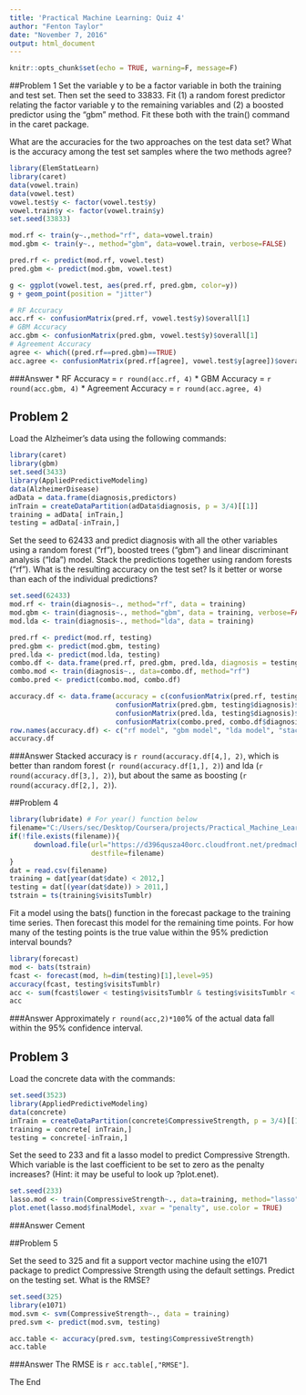 ```yaml
---
title: 'Practical Machine Learning: Quiz 4'
author: "Fenton Taylor"
date: "November 7, 2016"
output: html_document
---
```


```r
knitr::opts_chunk$set(echo = TRUE, warning=F, message=F)
```

##Problem 1 
Set the variable y to be a factor variable in both the training and test set. Then set the seed to 33833. Fit (1) a random forest predictor relating the factor variable y to the remaining variables and (2) a boosted predictor using the "gbm" method. Fit these both with the train() command in the caret package.

What are the accuracies for the two approaches on the test data set? What is the accuracy among the test set samples where the two methods agree? 

```r
library(ElemStatLearn)
library(caret)
data(vowel.train)
data(vowel.test) 
vowel.test$y <- factor(vowel.test$y)
vowel.train$y <- factor(vowel.train$y)
set.seed(33833)

mod.rf <- train(y~.,method="rf", data=vowel.train)
mod.gbm <- train(y~., method="gbm", data=vowel.train, verbose=FALSE)

pred.rf <- predict(mod.rf, vowel.test)
pred.gbm <- predict(mod.gbm, vowel.test)

g <- ggplot(vowel.test, aes(pred.rf, pred.gbm, color=y))
g + geom_point(position = "jitter")

# RF Accuracy
acc.rf <- confusionMatrix(pred.rf, vowel.test$y)$overall[1]
# GBM Accuracy
acc.gbm <- confusionMatrix(pred.gbm, vowel.test$y)$overall[1]
# Agreement Accuracy
agree <- which((pred.rf==pred.gbm)==TRUE)
acc.agree <- confusionMatrix(pred.rf[agree], vowel.test$y[agree])$overall[1]
```

###Answer
* RF Accuracy = `r round(acc.rf, 4)`
* GBM Accuracy = `r round(acc.gbm, 4)`
* Agreement Accuracy = `r round(acc.agree, 4)`

## Problem 2
Load the Alzheimer's data using the following commands:

```r
library(caret)
library(gbm)
set.seed(3433)
library(AppliedPredictiveModeling)
data(AlzheimerDisease)
adData = data.frame(diagnosis,predictors)
inTrain = createDataPartition(adData$diagnosis, p = 3/4)[[1]]
training = adData[ inTrain,]
testing = adData[-inTrain,]
```

Set the seed to 62433 and predict diagnosis with all the other variables using a random forest ("rf"), boosted trees ("gbm") and linear discriminant analysis ("lda") model. Stack the predictions together using random forests ("rf"). What is the resulting accuracy on the test set? Is it better or worse than each of the individual predictions? 

```r
set.seed(62433)
mod.rf <- train(diagnosis~., method="rf", data = training)
mod.gbm <- train(diagnosis~., method="gbm", data = training, verbose=FALSE)
mod.lda <- train(diagnosis~., method="lda", data = training)

pred.rf <- predict(mod.rf, testing)
pred.gbm <- predict(mod.gbm, testing)
pred.lda <- predict(mod.lda, testing)
combo.df <- data.frame(pred.rf, pred.gbm, pred.lda, diagnosis = testing$diagnosis)
combo.mod <- train(diagnosis~., data=combo.df, method="rf")
combo.pred <- predict(combo.mod, combo.df)

accuracy.df <- data.frame(accuracy = c(confusionMatrix(pred.rf, testing$diagnosis)$overall[1],
                          confusionMatrix(pred.gbm, testing$diagnosis)$overall[1],
                          confusionMatrix(pred.lda, testing$diagnosis)$overall[1],
                          confusionMatrix(combo.pred, combo.df$diagnosis)$overall[1]))
row.names(accuracy.df) <- c("rf model", "gbm model", "lda model", "stacked model")
accuracy.df
```

###Answer
Stacked accuracy is `r round(accuracy.df[4,], 2)`, which is better than random forest (`r round(accuracy.df[1,], 2)`) and lda (`r round(accuracy.df[3,], 2)`), but about the same as boosting (`r round(accuracy.df[2,], 2)`).

##Problem 4

```r
library(lubridate) # For year() function below
filename="C:/Users/sec/Desktop/Coursera/projects/Practical_Machine_Learning/Quizzes/gaData.csv"
if(!file.exists(filename)){
      download.file(url="https://d396qusza40orc.cloudfront.net/predmachlearn/gaData.csv",
                    destfile=filename)
}
dat = read.csv(filename)
training = dat[year(dat$date) < 2012,]
testing = dat[(year(dat$date)) > 2011,]
tstrain = ts(training$visitsTumblr)
```

Fit a model using the bats() function in the forecast package to the training time series. Then forecast this model for the remaining time points. For how many of the testing points is the true value within the 95% prediction interval bounds?

```r
library(forecast)
mod <- bats(tstrain)
fcast <- forecast(mod, h=dim(testing)[1],level=95)
accuracy(fcast, testing$visitsTumblr)
acc <- sum(fcast$lower < testing$visitsTumblr & testing$visitsTumblr < fcast$upper)/dim(testing)[1]
acc
```

###Answer
Approximately `r round(acc,2)*100`% of the actual data fall within the 95% confidence interval. 

## Problem 3

Load the concrete data with the commands:

```r
set.seed(3523)
library(AppliedPredictiveModeling)
data(concrete)
inTrain = createDataPartition(concrete$CompressiveStrength, p = 3/4)[[1]]
training = concrete[ inTrain,]
testing = concrete[-inTrain,]
```

Set the seed to 233 and fit a lasso model to predict Compressive Strength. Which variable is the last coefficient to be set to zero as the penalty increases? (Hint: it may be useful to look up ?plot.enet).

```r
set.seed(233)
lasso.mod <- train(CompressiveStrength~., data=training, method="lasso")
plot.enet(lasso.mod$finalModel, xvar = "penalty", use.color = TRUE)
```

###Answer
Cement

##Problem 5

Set the seed to 325 and fit a support vector machine using the e1071 package to predict Compressive Strength using the default settings. Predict on the testing set. What is the RMSE? 

```r
set.seed(325)
library(e1071)
mod.svm <- svm(CompressiveStrength~., data = training)
pred.svm <- predict(mod.svm, testing)

acc.table <- accuracy(pred.svm, testing$CompressiveStrength)
acc.table
```

###Answer
The RMSE is `r acc.table[,"RMSE"]`.

The End